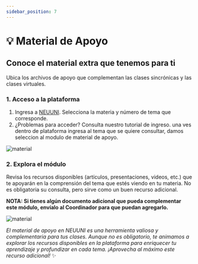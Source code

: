 ```yaml
---
sidebar_position: 7
---
```


# 💡 Material de Apoyo

## Conoce el material extra que tenemos para ti

Ubica los archivos de apoyo que complementan las clases sincrónicas y las clases virtuales.

### 1. Acceso a la plataforma
1. Ingresa a [NEUUNI](https://unineuuni.edu.mx/). Selecciona la materia y número de tema que corresponde.
2. ¿Problemas para acceder? Consulta nuestro <CustomLink href="../Primeros pasos/firstelements.html">tutorial de ingreso</CustomLink>. una ves dentro de plataforma ingresa al tema que se quiere consultar, damos seleccion al modulo de material de apoyo.

![material](./img/mate.jpg)

### 2. Explora el módulo

Revisa los recursos disponibles (artículos, presentaciones, videos, etc.) que te apoyarán en la comprensión del tema que estés viendo en tu materia. No es obligatoria
su consulta, pero sirve como un buen recurso adicional.

**NOTA: Si tienes algún documento adicional que pueda complementar este módulo, envíalo al Coordinador para que puedan agregarlo.**

![material](./img/mate2.jpg)

*El material de apoyo en NEUUNI es una herramienta valiosa y complementaria para tus clases. Aunque no es obligatorio, te animamos a explorar los recursos disponibles en la plataforma para enriquecer tu aprendizaje y profundizar en cada tema. ¡Aprovecha al máximo este recurso adicional!* ✨